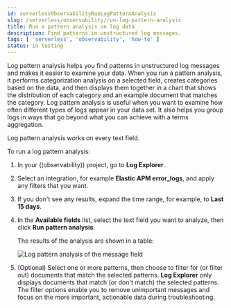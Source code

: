 ```yaml
---
id: serverlessObservabilityRunLogPatternAnalysis
slug: /serverless/observability/run-log-pattern-analysis
title: Run a pattern analysis on log data
description: Find patterns in unstructured log messages.
tags: [ 'serverless', 'observability', 'how-to' ]
status: in testing
---
```


<p><DocBadge template="technical preview" /></p>

<DocCallOut template="technical_preview" />

Log pattern analysis helps you find patterns in unstructured log messages and makes it easier to examine your data.
When you run a pattern analysis, it performs categorization analysis on a selected field,
creates categories based on the data, and then displays them together in a chart that shows the distribution of each category and an example document that matches the category.
Log pattern analysis is useful when you want to examine how often different types of logs appear in your data set.
It also helps you group logs in ways that go beyond what you can achieve with a terms aggregation.

Log pattern analysis works on every text field.

To run a log pattern analysis:

1. In your ((observability)) project, go to **Log Explorer**.

1. Select an integration, for example **Elastic APM error_logs**, and apply any filters that you want.

1. If you don't see any results, expand the time range, for example, to **Last 15 days**.

1. In the **Available fields** list, select the text field you want to analyze, then click **Run pattern analysis**.

    <DocImage size="l" url="../images/run-log-pattern-analysis.png" alt="Run log pattern analysis" />

    The results of the analysis are shown in a table:

    ![Log pattern analysis of the message field ](../images/log-pattern-analysis.png)

1. (Optional) Select one or more patterns, then choose to filter for (or filter out) documents that match the selected patterns.
**Log Explorer** only displays documents that match (or don't match) the selected patterns.
The filter options enable you to remove unimportant messages and focus on the more important, actionable data during troubleshooting.
